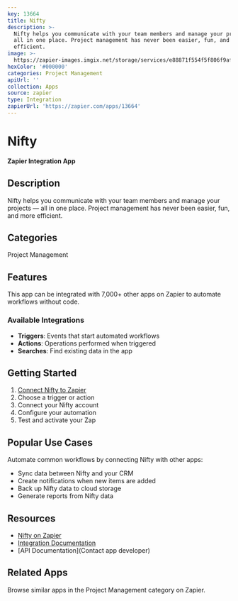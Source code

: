 ```yaml
---
key: 13664
title: Nifty
description: >-
  Nifty helps you communicate with your team members and manage your projects —
  all in one place. Project management has never been easier, fun, and more
  efficient.
image: >-
  https://zapier-images.imgix.net/storage/services/e88871f554f5f806f9af67fe2fd31dfd.png?auto=format%2Ccompress&ixlib=python-3.0.0&q=50
hexColor: '#000000'
categories: Project Management
apiUrl: ''
collection: Apps
source: zapier
type: Integration
zapierUrl: 'https://zapier.com/apps/13664'
---
```

# Nifty

**Zapier Integration App**

## Description

Nifty helps you communicate with your team members and manage your projects — all in one place. Project management has never been easier, fun, and more efficient.

## Categories

Project Management

## Features

This app can be integrated with 7,000+ other apps on Zapier to automate workflows without code.

### Available Integrations

- **Triggers**: Events that start automated workflows
- **Actions**: Operations performed when triggered
- **Searches**: Find existing data in the app

## Getting Started

1. [Connect Nifty to Zapier](https://zapier.com/apps/13664)
2. Choose a trigger or action
3. Connect your Nifty account
4. Configure your automation
5. Test and activate your Zap

## Popular Use Cases

Automate common workflows by connecting Nifty with other apps:

- Sync data between Nifty and your CRM
- Create notifications when new items are added
- Back up Nifty data to cloud storage
- Generate reports from Nifty data

## Resources

- [Nifty on Zapier](https://zapier.com/apps/13664)
- [Integration Documentation](https://zapier.com/apps/13664/integrations)
- [API Documentation](Contact app developer)

## Related Apps

Browse similar apps in the Project Management category on Zapier.
